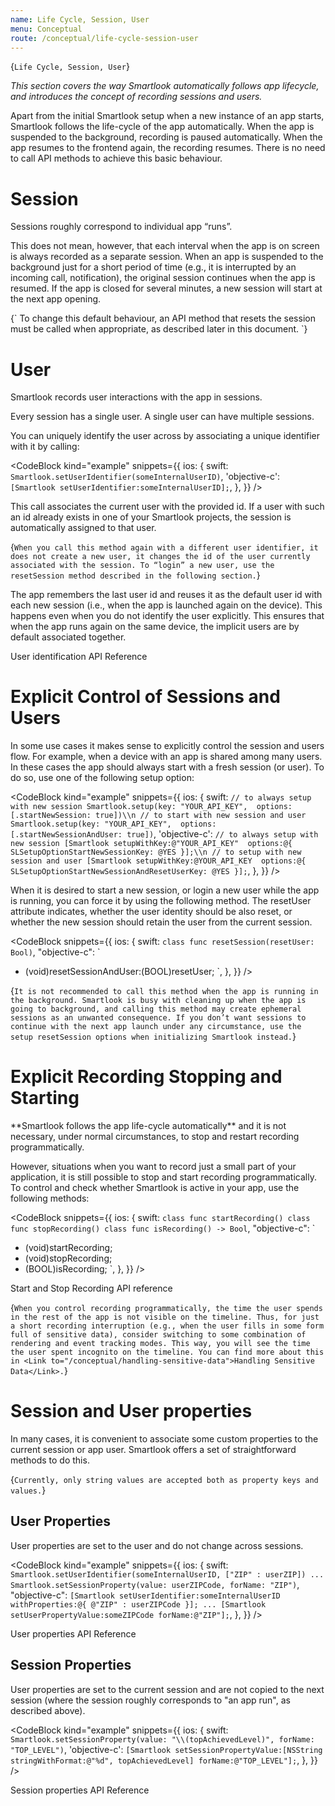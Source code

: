 ```yaml
---
name: Life Cycle, Session, User
menu: Conceptual
route: /conceptual/life-cycle-session-user
---
```



<TextBlock kind='title'>{`Life Cycle, Session, User`}</TextBlock>

*This section covers the way Smartlook automatically follows app lifecycle, and introduces the concept of recording sessions and users.*

Apart from the initial Smartlook setup when a new instance of an app starts, Smartlook follows the life-cycle of the app automatically. When the app is suspended to the background, recording is paused automatically. When the app resumes to the frontend again, the recording resumes. There is no need to call API methods to achieve this basic behaviour.

# Session 
Sessions roughly correspond to individual app “runs”.

This does not mean, however, that each interval when the app is on screen is always recorded as a separate session. When an app is suspended to the background just for a short period of time (e.g., it is interrupted by an incoming call, notification), the original session continues when the app is resumed. If the app is closed for several minutes, a new session will start at the next app opening.

<TextBlock kind="important">
{`
To change this default behaviour, an API method that resets the session must be called when appropriate, as described later in this document.
`}
</TextBlock>

# User

Smartlook records user interactions with the app in sessions.

Every session has a single user. A single user can have multiple sessions.

You can uniquely identify the user across by associating a unique identifier with it by calling:

<CodeBlock  kind="example"
  snippets={{
    ios: {
      swift: `
Smartlook.setUserIdentifier(someInternalUserID)
      `,
      'objective-c': `
[Smartlook setUserIdentifier:someInternalUserID];
      `,
    },
  }}
/>

This call associates the current user with the provided id. If a user with such an id already exists in one of your Smartlook projects, the session is automatically assigned to that user.


<TextBlock kind="important">{`
When you call this method again with a different user identifier, it does not create a new user, it changes the id of the user currently associated with the session. To “login” a new user, use the resetSession method described in the following section.
`}</TextBlock>

The app remembers the last user id and reuses it as the default user id with each new session (i.e., when the app is launched again on the device). This happens even when you do not identify the user explicitly. This ensures that when the app runs again on the same device, the implicit users are by default associated together.

<Link to="/api_reference#user-identification">User identification API Reference</Link>


# Explicit Control of Sessions and Users 

In some use cases it makes sense to explicitly control the session and users flow. For example, when a device with an app is shared among many users. In these cases the app should always start with a fresh session (or user). To do so, use one of the following setup option:

<CodeBlock  kind="example"
    snippets={{
      ios: {
        swift: `
// to always setup with new session
Smartlook.setup(key: "YOUR_API_KEY", 
                options: [.startNewSession: true])\\n
// to start with new session and user
Smartlook.setup(key: "YOUR_API_KEY", 
                options: [.startNewSessionAndUser: true])
`,
        'objective-c': `
// to always setup with new session
[Smartlook setupWithKey:@"YOUR_API_KEY" 
                options:@{
                     SLSetupOptionStartNewSessionKey: @YES
                }];\\n
// to setup with new session and user
[Smartlook setupWithKey:@YOUR_API_KEY 
                options:@{
                     SLSetupOptionStartNewSessionAndResetUserKey: @YES
                }];
      `,
    },
  }}
/>


When it is desired to start a new session, or login a new user while the app is running, you can force it by using the following method. The resetUser attribute indicates, whether the user identity should be also reset, or whether the new session should retain the user from the current session.

<CodeBlock
  snippets={{
    ios: {
      swift: `
class func resetSession(resetUser: Bool)
      `,
      "objective-c": `
+ (void)resetSessionAndUser:(BOOL)resetUser;
      `,
    },
  }}
/>

<TextBlock kind="important">{`
It is not recommended to call this method when the app is running in the background. Smartlook is busy with cleaning up when the app is going to background, and calling this method may create ephemeral sessions as an unwanted consequence. If you don’t want sessions to continue with the next app launch under any circumstance, use the setup resetSession options when initializing Smartlook instead.
`}</TextBlock>

# Explicit Recording Stopping and Starting

<TextBlock kind="important">
**Smartlook follows the app life-cycle automatically** and it is not necessary, under normal circumstances, to stop and restart recording programmatically. 
</TextBlock>

However, situations when you want to record just a small part of your application, it is still possible to stop and start recording programmatically. To control and check whether Smartlook is active in your app, use the following methods:

<CodeBlock
  snippets={{
    ios: {
      swift: `
class func startRecording()
class func stopRecording()
class func isRecording() -> Bool
      `,
      "objective-c": `
+ (void)startRecording;
+ (void)stopRecording;
+ (BOOL)isRecording;
      `,
    },
  }}
/>

<Link to="/api_reference#start-and-stop-recording">Start and Stop Recording API reference</Link>

<TextBlock kind="note">{`
When you control recording programmatically, the time the user spends in the rest of the app is not visible on the timeline. Thus, for just a short recording interruption (e.g., when the user fills in some form full of sensitive data), consider switching to some combination of rendering and event tracking modes. This way, you will see the time the user spent incognito on the timeline. You can find more about this in <Link to="/conceptual/handling-sensitive-data">Handling Sensitive Data</Link>.
`}</TextBlock>

# Session and User properties

In many cases, it is convenient to associate some custom properties to the current session or app user. Smartlook offers a set of straightforward methods to do this. 

<TextBlock kind="note">{`
Currently, only string values are accepted both as property keys and values.
`}</TextBlock>

## User Properties

User properties are set to the user and do not change across sessions.

<CodeBlock  kind="example"
  snippets={{
    ios: {
      swift: `
Smartlook.setUserIdentifier(someInternalUserID, ["ZIP" : userZIP])
...
Smartlook.setSessionProperty(value: userZIPCode, forName: "ZIP")
      `,
      "objective-c": `
[Smartlook setUserIdentifier:someInternalUserID withProperties:@{ @"ZIP" : userZIPCode }];
...
[Smartlook setUserPropertyValue:someZIPCode forName:@"ZIP"];
      `,
    },
  }}
/>

<Link to="/api_reference#user-properties">User properties API Reference</Link>

## Session Properties

User properties are set to the current session and are not copied to the next session (where the session roughly corresponds to "an app run", as described above).

<CodeBlock  kind="example"
  snippets={{
    ios: {
      swift: `
Smartlook.setSessionProperty(value: "\\(topAchievedLevel)", forName: "TOP_LEVEL")
      `,
      'objective-c': `
[Smartlook setSessionPropertyValue:[NSString stringWithFormat:@"%d", topAchievedLevel] forName:@"TOP_LEVEL"];
      `,
    },
  }}
/>

<Link to="/api_reference#session-properties">Session properties API Reference</Link>
